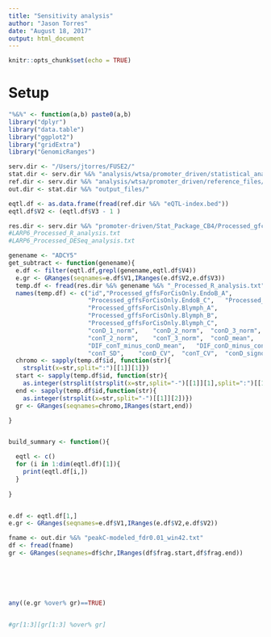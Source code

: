 ```yaml
---
title: "Sensitivity analysis"
author: "Jason Torres"
date: "August 18, 2017"
output: html_document
---
```


```r
knitr::opts_chunk$set(echo = TRUE)
```


# Setup 

```r

"%&%" <- function(a,b) paste0(a,b)
library("dplyr")
library("data.table")
library("ggplot2")
library("gridExtra")
library("GenomicRanges")

serv.dir <- "/Users/jtorres/FUSE2/"
stat.dir <- serv.dir %&% "analysis/wtsa/promoter_driven/statistical_analysis/"
ref.dir <- serv.dir %&% "analysis/wtsa/promoter_driven/reference_files/"
out.dir <- stat.dir %&% "output_files/"

eqtl.df <- as.data.frame(fread(ref.dir %&% "eQTL-index.bed"))
eqtl.df$V2 <- (eqtl.df$V3 - 1 )  

res.dir <- serv.dir %&% "promoter-driven/Stat_Package_CB4/Processed_gfc/R_files/"
#LARP6_Processed_R_analysis.txt
#LARP6_Processed_DESeq_analysis.txt 

```


```r

genename <- "ADCY5"
get_subtract <- function(genename){
  e.df <- filter(eqtl.df,grepl(genename,eqtl.df$V4))
  e.gr <- GRanges(seqnames=e.df$V1,IRanges(e.df$V2,e.df$V3))
  temp.df <- fread(res.dir %&% genename %&% "_Processed_R_analysis.txt")
  names(temp.df) <- c("id","Processed_gffsForCisOnly.EndoB_A",	
                      "Processed_gffsForCisOnly.EndoB_C",	"Processed_gffsForCisOnly.EndoB_D",
                      "Processed_gffsForCisOnly.Blymph_A",
                      "Processed_gffsForCisOnly.Blymph_B",
                      "Processed_gffsForCisOnly.Blymph_C",
                      "conD_1_norm",	"conD_2_norm",	"conD_3_norm",	"conT_1_norm",
                      "conT_2_norm",	"conT_3_norm",	"conD_mean",	"conT_mean",
                      "DIF_conT_minus_conD_mean",	"DIF_conD_minus_conT_mean",	"conD_SD",
                      "conT_SD",	"conD_CV",	"conT_CV",	"conD_signoise",	"conT_signoise")
  chromo <- sapply(temp.df$id, function(str){
    strsplit(x=str,split=":")[[1]][1]})
  start <- sapply(temp.df$id, function(str){ 
    as.integer(strsplit(strsplit(x=str,split="-")[[1]][1],split=":")[[1]][2])})
  end <- sapply(temp.df$id,function(str){
    as.integer(strsplit(x=str,split="-")[[1]][2])})
  gr <- GRanges(seqnames=chromo,IRanges(start,end))

}


build_summary <- function(){

  eqtl <- c() 
  for (i in 1:dim(eqtl.df)[1]){
    print(eqtl.df[i,])
  }
  
}


e.df <- eqtl.df[1,]
e.gr <- GRanges(seqnames=e.df$V1,IRanges(e.df$V2,e.df$V2))

fname <- out.dir %&% "peakC-modeled_fdr0.01_win42.txt"
df <- fread(fname)
gr <- GRanges(seqnames=df$chr,IRanges(df$frag.start,df$frag.end))






any((e.gr %over% gr)==TRUE)


#gr[1:3][gr[1:3] %over% gr]


```










